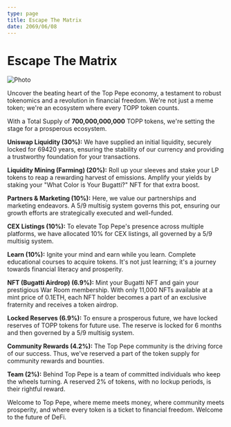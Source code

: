 ```yaml
---
type: page
title: Escape The Matrix
date: 2069/06/08
---
```


# Escape The Matrix


<Image
  src="/images/matrix.png"
  alt="Photo"
  width={1500}
  height={500}
  priority
  className="next-image"
/>

Uncover the beating heart of the Top Pepe economy, a testament to robust tokenomics and a revolution in financial freedom. We're not just a meme token; we're an ecosystem where every TOPP token counts.

With a Total Supply of **700,000,000,000** TOPP tokens, we're setting the stage for a prosperous ecosystem.

**Uniswap Liquidity (30%):** We have supplied an initial liquidity, securely locked for 69420 years, ensuring the stability of our currency and providing a trustworthy foundation for your transactions.

**Liquidity Mining (Farming) (20%):** Roll up your sleeves and stake your LP tokens to reap a rewarding harvest of emissions. Amplify your yields by staking your "What Color is Your Bugatti?" NFT for that extra boost.

**Partners & Marketing (10%):** Here, we value our partnerships and marketing endeavors. A 5/9 multisig system governs this pot, ensuring our growth efforts are strategically executed and well-funded.

**CEX Listings (10%):** To elevate Top Pepe's presence across multiple platforms, we have allocated 10% for CEX listings, all governed by a 5/9 multisig system.

**Learn (10%):** Ignite your mind and earn while you learn. Complete educational courses to acquire tokens. It's not just learning; it's a journey towards financial literacy and prosperity.

**NFT (Bugatti Airdrop) (6.9%):** Mint your Bugatti NFT and gain your prestigious War Room membership. With only 11,000 NFTs available at a mint price of 0.1ETH, each NFT holder becomes a part of an exclusive fraternity and receives a token airdrop.

**Locked Reserves (6.9%):** To ensure a prosperous future, we have locked reserves of TOPP tokens for future use. The reserve is locked for 6 months and then governed by a 5/9 multisig system.

**Community Rewards (4.2%):** The Top Pepe community is the driving force of our success. Thus, we've reserved a part of the token supply for community rewards and bounties.

**Team (2%):** Behind Top Pepe is a team of committed individuals who keep the wheels turning. A reserved 2% of tokens, with no lockup periods, is their rightful reward.

Welcome to Top Pepe, where meme meets money, where community meets prosperity, and where every token is a ticket to financial freedom. Welcome to the future of DeFi.